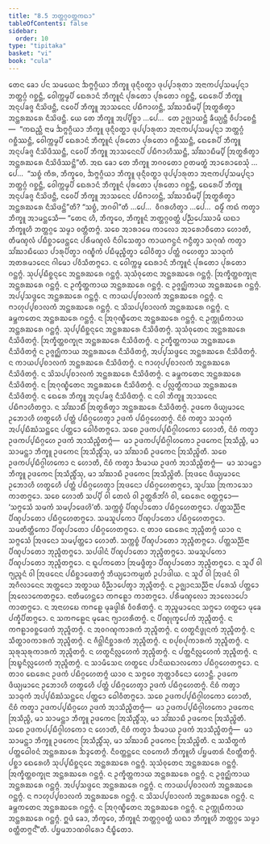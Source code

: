 ```yaml
---
title: "8.5 ᨽᨲ᩠ᨲᨣ᩠ᨣᩅᨲ᩠ᨲᨠᨳᩣ"
tableOfContents: false
sidebar:
  order: 10
type: "tipitaka"
basket: "vi"
book: "cula"
---
```



<DynamicBreadcrumb />

<Division number="363" book="cula">

<Paragraph number="1672" book="cula">
ᨲᩮᨶ ᨡᩮᩣ ᨸᨶ ᩈᨾᨿᩮᨶ ᨨᨻ᩠ᨻᨣ᩠ᨣᩥᨿᩣ ᨽᩥᨠ᩠ᨡᩪ ᨴᩩᨶ᩠ᨶᩥᩅᨲ᩠ᨳᩣ ᨴᩩᨸ᩠ᨸᩣᩁᩩᨲᩣ ᩋᨶᩣᨠᨸ᩠ᨸᩈᨾ᩠ᨸᨶ᩠ᨶᩣ ᨽᨲ᩠ᨲᨣ᩠ᨣᩴ ᨣᨧ᩠ᨨᨶ᩠ᨲᩥ, ᩅᩮᩤᨠ᩠ᨠᨾ᩠ᨾᨸᩥ ᨳᩮᩁᩣᨶᩴ ᨽᩥᨠ᩠ᨡᩪᨶᩴ ᨸᩩᩁᨲᩮᩣ ᨸᩩᩁᨲᩮᩣ ᨣᨧ᩠ᨨᨶ᩠ᨲᩥ, ᨳᩮᩁᩮᨸᩥ ᨽᩥᨠ᩠ᨡᩪ ᩋᨶᩩᨸᨡᨩ᩠ᨩ ᨶᩥᩈᩦᨴᨶ᩠ᨲᩥ, ᨶᩅᩮᨸᩥ ᨽᩥᨠ᩠ᨡᩪ ᩋᩣᩈᨶᩮᨶ ᨸᨭᩥᨻᩣᩉᨶ᩠ᨲᩥ, ᩈᩘᨥᩣᨭᩥᨾ᩠ᨸᩥ ᩒᨲ᩠ᨳᩁᩥᨲ᩠ᩅᩣ ᩋᨶ᩠ᨲᩁᨥᩁᩮ ᨶᩥᩈᩦᨴᨶ᩠ᨲᩥ. ᨿᩮ ᨲᩮ ᨽᩥᨠ᩠ᨡᩪ ᩋᨸ᩠ᨸᩥᨧ᩠ᨨᩣ …ᨸᩮ…  ᨲᩮ ᩏᨩ᩠ᨫᩣᨿᨶ᩠ᨲᩥ ᨡᩥᨿ᩠ᨿᨶ᩠ᨲᩥ ᩅᩥᨸᩣᨧᩮᨶ᩠ᨲᩥ—  “ᨠᨳᨬ᩠ᩉᩥ ᨶᩣᨾ ᨨᨻ᩠ᨻᨣ᩠ᨣᩥᨿᩣ ᨽᩥᨠ᩠ᨡᩪ ᨴᩩᨶ᩠ᨶᩥᩅᨲ᩠ᨳᩣ ᨴᩩᨸ᩠ᨸᩣᩁᩩᨲᩣ ᩋᨶᩣᨠᨸ᩠ᨸᩈᨾ᩠ᨸᨶ᩠ᨶᩣ ᨽᨲ᩠ᨲᨣ᩠ᨣᩴ ᨣᨧ᩠ᨨᩥᩔᨶ᩠ᨲᩥ, ᩅᩮᩤᨠ᩠ᨠᨾ᩠ᨾᨸᩥ ᨳᩮᩁᩣᨶᩴ ᨽᩥᨠ᩠ᨡᩪᨶᩴ ᨸᩩᩁᨲᩮᩣ ᨸᩩᩁᨲᩮᩣ ᨣᨧ᩠ᨨᩥᩔᨶ᩠ᨲᩥ, ᨳᩮᩁᩮᨸᩥ ᨽᩥᨠ᩠ᨡᩪ ᩋᨶᩩᨸᨡᨩ᩠ᨩ ᨶᩥᩈᩦᨴᩥᩔᨶ᩠ᨲᩥ, ᨶᩅᩮᨸᩥ ᨽᩥᨠ᩠ᨡᩪ ᩋᩣᩈᨶᩮᨶᨸᩥ ᨸᨭᩥᨻᩣᩉᩥᩔᨶ᩠ᨲᩥ, ᩈᩘᨥᩣᨭᩥᨾ᩠ᨸᩥ ᩒᨲ᩠ᨳᩁᩥᨲ᩠ᩅᩣ ᩋᨶ᩠ᨲᩁᨥᩁᩮ ᨶᩥᩈᩦᨴᩥᩔᨶ᩠ᨲᩦ”ᨲᩥ. ᩋᨳ ᨡᩮᩣ ᨲᩮ ᨽᩥᨠ᩠ᨡᩪ ᨽᨣᩅᨲᩮᩣ ᩑᨲᨾᨲ᩠ᨳᩴ ᩋᩣᩁᩮᩣᨧᩮᩈᩩᩴ …ᨸᩮ…  “ᩈᨧ᩠ᨧᩴ ᨠᩥᩁ, ᨽᩥᨠ᩠ᨡᩅᩮ, ᨨᨻ᩠ᨻᨣ᩠ᨣᩥᨿᩣ ᨽᩥᨠ᩠ᨡᩪ ᨴᩩᨶ᩠ᨶᩥᩅᨲ᩠ᨳᩣ ᨴᩩᨸ᩠ᨸᩣᩁᩩᨲᩣ ᩋᨶᩣᨠᨸ᩠ᨸᩈᨾ᩠ᨸᨶ᩠ᨶᩣ ᨽᨲ᩠ᨲᨣ᩠ᨣᩴ ᨣᨧ᩠ᨨᨶ᩠ᨲᩥ, ᩅᩮᩤᨠ᩠ᨠᨾ᩠ᨾᨸᩥ ᨳᩮᩁᩣᨶᩴ ᨽᩥᨠ᩠ᨡᩪᨶᩴ ᨸᩩᩁᨲᩮᩣ ᨸᩩᩁᨲᩮᩣ ᨣᨧ᩠ᨨᨶ᩠ᨲᩥ, ᨳᩮᩁᩮᨸᩥ ᨽᩥᨠ᩠ᨡᩪ ᩋᨶᩩᨸᨡᨩ᩠ᨩ ᨶᩥᩈᩦᨴᨶ᩠ᨲᩥ, ᨶᩅᩮᨸᩥ ᨽᩥᨠ᩠ᨡᩪ ᩋᩣᩈᨶᩮᨶ ᨸᨭᩥᨻᩣᩉᨶ᩠ᨲᩥ, ᩈᩘᨥᩣᨭᩥᨾ᩠ᨸᩥ ᩒᨲ᩠ᨳᩁᩥᨲ᩠ᩅᩣ ᩋᨶ᩠ᨲᩁᨥᩁᩮ ᨶᩥᩈᩦᨴᨶ᩠ᨲᩦ”ᨲᩥ? “ᩈᨧ᩠ᨧᩴ, ᨽᨣᩅᩤ”ᨲᩥ …ᨸᩮ…  ᩅᩥᨣᩁᩉᩥᨲ᩠ᩅᩣ …ᨸᩮ…  ᨵᨾ᩠ᨾᩥᩴ ᨠᨳᩴ ᨠᨲ᩠ᩅᩣ ᨽᩥᨠ᩠ᨡᩪ ᩋᩣᨾᨶ᩠ᨲᩮᩈᩥ—
</Paragraph>

</Division>
<Division number="364" book="cula">

<Paragraph number="1673" book="cula">
“ᨲᩮᨶ ᩉᩥ, ᨽᩥᨠ᩠ᨡᩅᩮ, ᨽᩥᨠ᩠ᨡᩪᨶᩴ ᨽᨲ᩠ᨲᨣ᩠ᨣᩅᨲ᩠ᨲᩴ ᨸᨬ᩠ᨬᨸᩮᩔᩣᨾᩥ ᨿᨳᩣ ᨽᩥᨠ᩠ᨡᩪᩉᩥ ᨽᨲ᩠ᨲᨣ᩠ᨣᩮ ᩈᨾ᩠ᨾᩣ ᩅᨲ᩠ᨲᩥᨲᨻ᩠ᨻᩴ. ᩈᨧᩮ ᩋᩣᩁᩣᨾᩮ ᨠᩣᩃᩮᩣ ᩋᩣᩁᩮᩣᨧᩥᨲᩮᩣ ᩉᩮᩣᨲᩥ, ᨲᩥᨾᨱ᩠ᨯᩃᩴ ᨸᨭᩥᨧ᩠ᨨᩣᨴᩮᨶ᩠ᨲᩮᨶ ᨸᩁᩥᨾᨱ᩠ᨯᩃᩴ ᨶᩥᩅᩤᩈᩮᨲ᩠ᩅᩣ ᨠᩣᨿᨻᨶ᩠ᨵᨶᩴ ᨻᨶ᩠ᨵᩥᨲ᩠ᩅᩣ ᩈᨣᩩᨱᩴ ᨠᨲ᩠ᩅᩣ ᩈᩘᨥᩣᨭᩥᨿᩮᩣ ᨸᩣᩁᩩᨸᩥᨲ᩠ᩅᩣ ᨣᨱ᩠ᨮᩥᨠᩴ ᨸᨭᩥᨾᩩᨬ᩠ᨧᩥᨲ᩠ᩅᩣ ᨵᩮᩤᩅᩥᨲ᩠ᩅᩣ ᨸᨲ᩠ᨲᩴ ᨣᩉᩮᨲ᩠ᩅᩣ ᩈᩣᨵᩩᨠᩴ ᩋᨲᩁᨾᩣᨶᩮᨶ ᨣᩤᨾᩮᩣ ᨸᩅᩥᩈᩥᨲᨻ᩠ᨻᩮᩣ.
</Paragraph>

<Paragraph number="1674" book="cula">
ᨶ ᩅᩮᩤᨠ᩠ᨠᨾ᩠ᨾ ᨳᩮᩁᩣᨶᩴ ᨽᩥᨠ᩠ᨡᩪᨶᩴ ᨸᩩᩁᨲᩮᩣ ᨸᩩᩁᨲᩮᩣ ᨣᨶ᩠ᨲᨻ᩠ᨻᩴ. ᩈᩩᨸ᩠ᨸᨭᩥᨧ᩠ᨨᨶ᩠ᨶᩮᨶ ᩋᨶ᩠ᨲᩁᨥᩁᩮ ᨣᨶ᩠ᨲᨻ᩠ᨻᩴ. ᩈᩩᩈᩴᩅᩩᨲᩮᨶ ᩋᨶ᩠ᨲᩁᨥᩁᩮ ᨣᨶ᩠ᨲᨻ᩠ᨻᩴ. ᩒᨠ᩠ᨡᩥᨲ᩠ᨲᨧᨠ᩠ᨡᩩᨶᩣ ᩋᨶ᩠ᨲᩁᨥᩁᩮ ᨣᨶ᩠ᨲᨻ᩠ᨻᩴ. ᨶ ᩏᨠ᩠ᨡᩥᨲ᩠ᨲᨠᩣᨿ ᩋᨶ᩠ᨲᩁᨥᩁᩮ ᨣᨶ᩠ᨲᨻ᩠ᨻᩴ. ᨶ ᩏᨩ᩠ᨩᨣ᩠ᨥᩥᨠᩣᨿ ᩋᨶ᩠ᨲᩁᨥᩁᩮ ᨣᨶ᩠ᨲᨻ᩠ᨻᩴ. ᩋᨸ᩠ᨸᩈᨴ᩠ᨴᩮᨶ ᩋᨶ᩠ᨲᩁᨥᩁᩮ ᨣᨶ᩠ᨲᨻ᩠ᨻᩴ. ᨶ ᨠᩣᨿᨸ᩠ᨸᨧᩣᩃᨠᩴ ᩋᨶ᩠ᨲᩁᨥᩁᩮ ᨣᨶ᩠ᨲᨻ᩠ᨻᩴ. ᨶ ᨻᩣᩉᩩᨸ᩠ᨸᨧᩣᩃᨠᩴ ᩋᨶ᩠ᨲᩁᨥᩁᩮ ᨣᨶ᩠ᨲᨻ᩠ᨻᩴ. ᨶ ᩈᩦᩈᨸ᩠ᨸᨧᩣᩃᨠᩴ ᩋᨶ᩠ᨲᩁᨥᩁᩮ ᨣᨶ᩠ᨲᨻ᩠ᨻᩴ. ᨶ ᨡᨾ᩠ᨽᨠᨲᩮᨶ ᩋᨶ᩠ᨲᩁᨥᩁᩮ ᨣᨶ᩠ᨲᨻ᩠ᨻᩴ. ᨶ ᩒᨣᩩᨱ᩠ᨮᩥᨲᩮᨶ ᩋᨶ᩠ᨲᩁᨥᩁᩮ ᨣᨶ᩠ᨲᨻ᩠ᨻᩴ. ᨶ ᩏᨠ᩠ᨠᩩᨭᩥᨠᩣᨿ ᩋᨶ᩠ᨲᩁᨥᩁᩮ ᨣᨶ᩠ᨲᨻ᩠ᨻᩴ.
</Paragraph>

<Paragraph number="1675" book="cula">
ᩈᩩᨸ᩠ᨸᨭᩥᨧ᩠ᨨᨶ᩠ᨶᩮᨶ ᩋᨶ᩠ᨲᩁᨥᩁᩮ ᨶᩥᩈᩦᨴᩥᨲᨻ᩠ᨻᩴ. ᩈᩩᩈᩴᩅᩩᨲᩮᨶ ᩋᨶ᩠ᨲᩁᨥᩁᩮ ᨶᩥᩈᩦᨴᩥᨲᨻ᩠ᨻᩴ. ᩒᨠ᩠ᨡᩥᨲ᩠ᨲᨧᨠ᩠ᨡᩩᨶᩣ ᩋᨶ᩠ᨲᩁᨥᩁᩮ ᨶᩥᩈᩦᨴᩥᨲᨻ᩠ᨻᩴ. ᨶ ᩏᨠ᩠ᨡᩥᨲ᩠ᨲᨠᩣᨿ ᩋᨶ᩠ᨲᩁᨥᩁᩮ ᨶᩥᩈᩦᨴᩥᨲᨻ᩠ᨻᩴ ᨶ ᩏᨩ᩠ᨩᨣ᩠ᨥᩥᨠᩣᨿ ᩋᨶ᩠ᨲᩁᨥᩁᩮ ᨶᩥᩈᩦᨴᩥᨲᨻ᩠ᨻᩴ, ᩋᨸ᩠ᨸᩈᨴ᩠ᨴᩮᨶ ᩋᨶ᩠ᨲᩁᨥᩁᩮ ᨶᩥᩈᩦᨴᩥᨲᨻ᩠ᨻᩴ. ᨶ ᨠᩣᨿᨸ᩠ᨸᨧᩣᩃᨠᩴ ᩋᨶ᩠ᨲᩁᨥᩁᩮ ᨶᩥᩈᩦᨴᩥᨲᨻ᩠ᨻᩴ. ᨶ ᨻᩣᩉᩩᨸ᩠ᨸᨧᩣᩃᨠᩴ ᩋᨶ᩠ᨲᩁᨥᩁᩮ ᨶᩥᩈᩦᨴᩥᨲᨻ᩠ᨻᩴ. ᨶ ᩈᩦᩈᨸ᩠ᨸᨧᩣᩃᨠᩴ ᩋᨶ᩠ᨲᩁᨥᩁᩮ ᨶᩥᩈᩦᨴᩥᨲᨻ᩠ᨻᩴ. ᨶ ᨡᨾ᩠ᨽᨠᨲᩮᨶ ᩋᨶ᩠ᨲᩁᨥᩁᩮ ᨶᩥᩈᩦᨴᩥᨲᨻ᩠ᨻᩴ. ᨶ ᩒᨣᩩᨱ᩠ᨮᩥᨲᩮᨶ ᩋᨶ᩠ᨲᩁᨥᩁᩮ ᨶᩥᩈᩦᨴᩥᨲᨻ᩠ᨻᩴ. ᨶ ᨸᩃᩖᨲ᩠ᨳᩥᨠᩣᨿ ᩋᨶ᩠ᨲᩁᨥᩁᩮ ᨶᩥᩈᩦᨴᩥᨲᨻ᩠ᨻᩴ. ᨶ ᨳᩮᩁᩮ ᨽᩥᨠ᩠ᨡᩪ ᩋᨶᩩᨸᨡᨩ᩠ᨩ ᨶᩥᩈᩦᨴᩥᨲᨻ᩠ᨻᩴ. ᨶ ᨶᩅᩤ ᨽᩥᨠ᩠ᨡᩪ ᩋᩣᩈᨶᩮᨶ ᨸᨭᩥᨻᩣᩉᩥᨲᨻ᩠ᨻᩣ. ᨶ ᩈᩘᨥᩣᨭᩥᩴ ᩒᨲ᩠ᨳᩁᩥᨲ᩠ᩅᩣ ᩋᨶ᩠ᨲᩁᨥᩁᩮ ᨶᩥᩈᩦᨴᩥᨲᨻ᩠ᨻᩴ.
</Paragraph>

<Paragraph number="1676" book="cula">
ᩏᨴᨠᩮ ᨴᩥᨿ᩠ᨿᨾᩣᨶᩮ ᩏᨽᩮᩣᩉᩥ ᩉᨲ᩠ᨳᩮᩉᩥ ᨸᨲ᩠ᨲᩴ ᨸᨭᩥᨣ᩠ᨣᩉᩮᨲ᩠ᩅᩣ ᩏᨴᨠᩴ ᨸᨭᩥᨣ᩠ᨣᩉᩮᨲᨻ᩠ᨻᩴ. ᨶᩦᨧᩴ ᨠᨲ᩠ᩅᩣ ᩈᩣᨵᩩᨠᩴ ᩋᨸ᩠ᨸᨭᩥᨥᩴᩈᨶ᩠ᨲᩮᨶ ᨸᨲ᩠ᨲᩮᩣ ᨵᩮᩤᩅᩥᨲᨻ᩠ᨻᩮᩣ. ᩈᨧᩮ ᩏᨴᨠᨸ᩠ᨸᨭᩥᨣ᩠ᨣᩤᩉᨠᩮᩣ ᩉᩮᩣᨲᩥ, ᨶᩦᨧᩴ ᨠᨲ᩠ᩅᩣ ᩏᨴᨠᨸ᩠ᨸᨭᩥᨣ᩠ᨣᩉᩮ ᩏᨴᨠᩴ ᩋᩣᩈᩥᨬ᩠ᨧᩥᨲᨻ᩠ᨻᩴ—  ᨾᩣ ᩏᨴᨠᨸ᩠ᨸᨭᩥᨣ᩠ᨣᩤᩉᨠᩮᩣ ᩏᨴᨠᩮᨶ ᩒᩈᩥᨬ᩠ᨧᩥ, ᨾᩣ ᩈᩣᨾᨶ᩠ᨲᩣ ᨽᩥᨠ᩠ᨡᩪ ᩏᨴᨠᩮᨶ ᩒᩈᩥᨬ᩠ᨧᩥᩴᩈᩩ, ᨾᩣ ᩈᩘᨥᩣᨭᩥ ᩏᨴᨠᩮᨶ ᩒᩈᩥᨬ᩠ᨧᩦᨲᩥ. ᩈᨧᩮ ᩏᨴᨠᨸ᩠ᨸᨭᩥᨣ᩠ᨣᩤᩉᨠᩮᩣ ᨶ ᩉᩮᩣᨲᩥ, ᨶᩦᨧᩴ ᨠᨲ᩠ᩅᩣ ᨨᨾᩣᨿ ᩏᨴᨠᩴ ᩋᩣᩈᩥᨬ᩠ᨧᩥᨲᨻ᩠ᨻᩴ—  ᨾᩣ ᩈᩣᨾᨶ᩠ᨲᩣ ᨽᩥᨠ᩠ᨡᩪ ᩏᨴᨠᩮᨶ ᩒᩈᩥᨬ᩠ᨧᩥᩴᩈᩩ, ᨾᩣ ᩈᩘᨥᩣᨭᩥ ᩏᨴᨠᩮᨶ ᩒᩈᩥᨬ᩠ᨧᩦᨲᩥ.
</Paragraph>

<Paragraph number="1677" book="cula">
ᩒᨴᨶᩮ ᨴᩥᨿ᩠ᨿᨾᩣᨶᩮ ᩏᨽᩮᩣᩉᩥ ᩉᨲ᩠ᨳᩮᩉᩥ ᨸᨲ᩠ᨲᩴ ᨸᨭᩥᨣ᩠ᨣᩉᩮᨲ᩠ᩅᩣ ᩒᨴᨶᩮᩣ ᨸᨭᩥᨣ᩠ᨣᩉᩮᨲᨻ᩠ᨻᩮᩣ, ᩈᩪᨸᩔ ᩒᨠᩣᩈᩮᩣ ᨠᩣᨲᨻ᩠ᨻᩮᩣ. ᩈᨧᩮ ᩉᩮᩣᨲᩥ ᩈᨸ᩠ᨸᩥ ᩅᩤ ᨲᩮᩃᩴ ᩅᩤ ᩏᨲ᩠ᨲᩁᩥᨽᩘᨣᩴ ᩅᩤ, ᨳᩮᩁᩮᨶ ᩅᨲ᩠ᨲᨻ᩠ᨻᩮᩣ—  ‘ᩈᨻ᩠ᨻᩮᩈᩴ ᩈᨾᨠᩴ ᩈᨾ᩠ᨸᩣᨴᩮᩉᩦ’ᨲᩥ. ᩈᨠ᩠ᨠᨧ᩠ᨧᩴ ᨸᩥᨱ᩠ᨯᨸᩣᨲᩮᩣ ᨸᨭᩥᨣ᩠ᨣᩉᩮᨲᨻ᩠ᨻᩮᩣ. ᨸᨲ᩠ᨲᩈᨬ᩠ᨬᩥᨶᩣ ᨸᩥᨱ᩠ᨯᨸᩣᨲᩮᩣ ᨸᨭᩥᨣ᩠ᨣᩉᩮᨲᨻ᩠ᨻᩮᩣ. ᩈᨾᩈᩪᨸᨠᩮᩣ ᨸᩥᨱ᩠ᨯᨸᩣᨲᩮᩣ ᨸᨭᩥᨣ᩠ᨣᩉᩮᨲᨻ᩠ᨻᩮᩣ. ᩈᨾᨲᩥᨲ᩠ᨲᩥᨠᩮᩣ ᨸᩥᨱ᩠ᨯᨸᩣᨲᩮᩣ ᨸᨭᩥᨣ᩠ᨣᩉᩮᨲᨻ᩠ᨻᩮᩣ.
</Paragraph>

<Paragraph number="1678" book="cula">
ᨶ ᨲᩣᩅ ᨳᩮᩁᩮᨶ ᨽᩩᨬ᩠ᨩᩥᨲᨻ᩠ᨻᩴ ᨿᩣᩅ ᨶ ᩈᨻ᩠ᨻᩮᩈᩴ ᩒᨴᨶᩮᩣ ᩈᨾ᩠ᨸᨲ᩠ᨲᩮᩣ ᩉᩮᩣᨲᩥ. ᩈᨠ᩠ᨠᨧ᩠ᨧᩴ ᨸᩥᨱ᩠ᨯᨸᩣᨲᩮᩣ ᨽᩩᨬ᩠ᨩᩥᨲᨻ᩠ᨻᩮᩣ. ᨸᨲ᩠ᨲᩈᨬ᩠ᨬᩥᨶᩣ ᨸᩥᨱ᩠ᨯᨸᩣᨲᩮᩣ ᨽᩩᨬ᩠ᨩᩥᨲᨻ᩠ᨻᩮᩣ. ᩈᨸᨴᩤᨶᩴ ᨸᩥᨱ᩠ᨯᨸᩣᨲᩮᩣ ᨽᩩᨬ᩠ᨩᩥᨲᨻ᩠ᨻᩮᩣ. ᩈᨾᩈᩪᨸᨠᩮᩣ ᨸᩥᨱ᩠ᨯᨸᩣᨲᩮᩣ ᨽᩩᨬ᩠ᨩᩥᨲᨻ᩠ᨻᩮᩣ. ᨶ ᨳᩪᨸᨠᨲᩮᩣ ᩒᨾᨴ᩠ᨴᩥᨲ᩠ᩅᩣ ᨸᩥᨱ᩠ᨯᨸᩣᨲᩮᩣ ᨽᩩᨬ᩠ᨩᩥᨲᨻ᩠ᨻᩮᩣ. ᨶ ᩈᩪᨸᩴ ᩅᩤ ᨻ᩠ᨿᨬ᩠ᨩᨶᩴ ᩅᩤ ᩒᨴᨶᩮᨶ ᨸᨭᩥᨧ᩠ᨨᩣᨴᩮᨲᨻ᩠ᨻᩴ ᨽᩥᨿ᩠ᨿᩮᩣᨠᨾ᩠ᨿᨲᩴ ᩏᨸᩣᨴᩤᨿ. ᨶ ᩈᩪᨸᩴ ᩅᩤ ᩒᨴᨶᩴ ᩅᩤ ᩋᨣᩥᩃᩣᨶᩮᨶ ᩋᨲ᩠ᨲᨶᩮᩣ ᩋᨲ᩠ᨳᩣᨿ ᩅᩥᨬ᩠ᨬᩣᨸᩮᨲ᩠ᩅᩣ ᨽᩩᨬ᩠ᨩᩥᨲᨻ᩠ᨻᩴ. ᨶ ᩏᨩ᩠ᨫᩣᨶᩈᨬ᩠ᨬᩥᨶᩣ ᨸᩁᩮᩈᩴ ᨸᨲ᩠ᨲᩮᩣ ᩒᩃᩮᩣᨠᩮᨲᨻ᩠ᨻᩮᩣ. ᨶᩣᨲᩥᨾᩉᨶ᩠ᨲᩮᩣ ᨠᨻᩊᩮᩣ ᨠᩣᨲᨻ᩠ᨻᩮᩣ. ᨸᩁᩥᨾᨱ᩠ᨯᩃᩮᩣ ᩋᩣᩃᩮᩣᨸᩮᩣ ᨠᩣᨲᨻ᩠ᨻᩮᩣ. ᨶ ᩋᨶᩣᩉᨭᩮ ᨠᨻᩊᩮ ᨾᩩᨡᨴ᩠ᩅᩤᩁᩴ ᩅᩥᩅᩁᩥᨲᨻ᩠ᨻᩴ. ᨶ ᨽᩩᨬ᩠ᨩᨾᩣᨶᩮᨶ ᩈᨻ᩠ᨻᩮᩣ ᩉᨲ᩠ᨳᩮᩣ ᨾᩩᨡᩮ ᨸᨠ᩠ᨡᩥᨸᩥᨲᨻ᩠ᨻᩮᩣ. ᨶ ᩈᨠᨻᩊᩮᨶ ᨾᩩᨡᩮᨶ ᨻ᩠ᨿᩣᩉᩁᩥᨲᨻ᩠ᨻᩴ. ᨶ ᨸᩥᨱ᩠ᨯᩩᨠ᩠ᨡᩮᨸᨠᩴ ᨽᩩᨬ᩠ᨩᩥᨲᨻ᩠ᨻᩴ. ᨶ ᨠᨻᩊᩣᩅᨧ᩠ᨨᩮᨴᨠᩴ ᨽᩩᨬ᩠ᨩᩥᨲᨻ᩠ᨻᩴ. ᨶ ᩋᩅᨣᨱ᩠ᨯᨠᩣᩁᨠᩴ ᨽᩩᨬ᩠ᨩᩥᨲᨻ᩠ᨻᩴ. ᨶ ᩉᨲ᩠ᨳᨶᩥᨴ᩠ᨵᩩᨶᨠᩴ ᨽᩩᨬ᩠ᨩᩥᨲᨻ᩠ᨻᩴ. ᨶ ᩈᩥᨲ᩠ᨳᩣᩅᨠᩣᩁᨠᩴ ᨽᩩᨬ᩠ᨩᩥᨲᨻ᩠ᨻᩴ. ᨶ ᨩᩥᩅ᩠ᩉᩤᨶᩥᨧ᩠ᨨᩣᩁᨠᩴ ᨽᩩᨬ᩠ᨩᩥᨲᨻ᩠ᨻᩴ. ᨶ ᨧᨸᩩᨧᨸᩩᨠᩣᩁᨠᩴ ᨽᩩᨬ᩠ᨩᩥᨲᨻ᩠ᨻᩴ. ᨶ ᩈᩩᩁᩩᩈᩩᩁᩩᨠᩣᩁᨠᩴ ᨽᩩᨬ᩠ᨩᩥᨲᨻ᩠ᨻᩴ. ᨶ ᩉᨲ᩠ᨳᨶᩥᩃᩖᩮᩉᨠᩴ ᨽᩩᨬ᩠ᨩᩥᨲᨻ᩠ᨻᩴ. ᨶ ᨸᨲ᩠ᨲᨶᩥᩃᩖᩮᩉᨠᩴ ᨽᩩᨬ᩠ᨩᩥᨲᨻ᩠ᨻᩴ. ᨶ ᩒᨭ᩠ᨮᨶᩥᩃᩖᩮᩉᨠᩴ ᨽᩩᨬ᩠ᨩᩥᨲᨻ᩠ᨻᩴ.
</Paragraph>

<Paragraph number="1679" book="cula">
ᨶ ᩈᩣᨾᩥᩈᩮᨶ ᩉᨲ᩠ᨳᩮᨶ ᨸᩣᨶᩦᨿᨳᩣᩃᨠᩮᩣ ᨸᨭᩥᨣ᩠ᨣᩉᩮᨲᨻ᩠ᨻᩮᩣ. ᨶ ᨲᩣᩅ ᨳᩮᩁᩮᨶ ᩏᨴᨠᩴ ᨸᨭᩥᨣ᩠ᨣᩉᩮᨲᨻ᩠ᨻᩴ ᨿᩣᩅ ᨶ ᩈᨻ᩠ᨻᩮᩅ ᨽᩩᨲ᩠ᨲᩣᩅᩥᨶᩮᩣ ᩉᩮᩣᨶ᩠ᨲᩥ. ᩏᨴᨠᩮ ᨴᩥᨿ᩠ᨿᨾᩣᨶᩮ ᩏᨽᩮᩣᩉᩥ ᩉᨲ᩠ᨳᩮᩉᩥ ᨸᨲ᩠ᨲᩴ ᨸᨭᩥᨣ᩠ᨣᩉᩮᨲ᩠ᩅᩣ ᩏᨴᨠᩴ ᨸᨭᩥᨣ᩠ᨣᩉᩮᨲᨻ᩠ᨻᩴ. ᨶᩦᨧᩴ ᨠᨲ᩠ᩅᩣ ᩈᩣᨵᩩᨠᩴ ᩋᨸ᩠ᨸᨭᩥᨥᩴᩈᨶ᩠ᨲᩮᨶ ᨸᨲ᩠ᨲᩮᩣ ᨵᩮᩤᩅᩥᨲᨻ᩠ᨻᩮᩣ. ᩈᨧᩮ ᩏᨴᨠᨸ᩠ᨸᨭᩥᨣ᩠ᨣᩤᩉᨠᩮᩣ ᩉᩮᩣᨲᩥ, ᨶᩦᨧᩴ ᨠᨲ᩠ᩅᩣ ᩏᨴᨠᨸ᩠ᨸᨭᩥᨣ᩠ᨣᩉᩮ ᩏᨴᨠᩴ ᩋᩣᩈᩥᨬ᩠ᨧᩥᨲᨻ᩠ᨻᩴ—  ᨾᩣ ᩏᨴᨠᨸ᩠ᨸᨭᩥᨣ᩠ᨣᩤᩉᨠᩮᩣ ᩏᨴᨠᩮᨶ ᩒᩈᩥᨬ᩠ᨧᩥ, ᨾᩣ ᩈᩣᨾᨶ᩠ᨲᩣ ᨽᩥᨠ᩠ᨡᩪ ᩏᨴᨠᩮᨶ ᩒᩈᩥᨬ᩠ᨧᩥᩴᩈᩩ, ᨾᩣ ᩈᩘᨥᩣᨭᩥ ᩏᨴᨠᩮᨶ ᩒᩈᩥᨬ᩠ᨧᩦᨲᩥ. ᩈᨧᩮ ᩏᨴᨠᨸ᩠ᨸᨭᩥᨣ᩠ᨣᩤᩉᨠᩮᩣ ᨶ ᩉᩮᩣᨲᩥ, ᨶᩦᨧᩴ ᨠᨲ᩠ᩅᩣ ᨨᨾᩣᨿ ᩏᨴᨠᩴ ᩋᩣᩈᩥᨬ᩠ᨧᩥᨲᨻ᩠ᨻᩴ—  ᨾᩣ ᩈᩣᨾᨶ᩠ᨲᩣ ᨽᩥᨠ᩠ᨡᩪ ᩏᨴᨠᩮᨶ ᩒᩈᩥᨬ᩠ᨧᩥᩴᩈᩩ, ᨾᩣ ᩈᩘᨥᩣᨭᩥ ᩏᨴᨠᩮᨶ ᩒᩈᩥᨬ᩠ᨧᩦᨲᩥ. ᨶ ᩈᩈᩥᨲ᩠ᨳᨠᩴ ᨸᨲ᩠ᨲᨵᩮᩤᩅᨶᩴ ᩋᨶ᩠ᨲᩁᨥᩁᩮ ᨨᨯ᩠ᨯᩮᨲᨻ᩠ᨻᩴ.
</Paragraph>

<Paragraph number="1680" book="cula">
ᨶᩥᩅᨲ᩠ᨲᨶ᩠ᨲᩮᨶ ᨶᩅᨠᩮᩉᩥ ᨽᩥᨠ᩠ᨡᩪᩉᩥ ᨸᨮᨾᨲᩁᩴ ᨶᩥᩅᨲ᩠ᨲᩥᨲᨻ᩠ᨻᩴ. ᨸᨧ᩠ᨨᩣ ᨳᩮᩁᩮᩉᩥ ᩈᩩᨸ᩠ᨸᨭᩥᨧ᩠ᨨᨶ᩠ᨶᩮᨶ ᩋᨶ᩠ᨲᩁᨥᩁᩮ ᨣᨶ᩠ᨲᨻ᩠ᨻᩴ. ᩈᩩᩈᩴᩅᩩᨲᩮᨶ ᩋᨶ᩠ᨲᩁᨥᩁᩮ ᨣᨶ᩠ᨲᨻ᩠ᨻᩴ. ᩒᨠ᩠ᨡᩥᨲ᩠ᨲᨧᨠ᩠ᨡᩩᨶᩣ ᩋᨶ᩠ᨲᩁᨥᩁᩮ ᨣᨶ᩠ᨲᨻ᩠ᨻᩴ. ᨶ ᩏᨠ᩠ᨡᩥᨲ᩠ᨲᨠᩣᨿ ᩋᨶ᩠ᨲᩁᨥᩁᩮ ᨣᨶ᩠ᨲᨻ᩠ᨻᩴ. ᨶ ᩏᨩ᩠ᨩᨣ᩠ᨥᩥᨠᩣᨿ ᩋᨶ᩠ᨲᩁᨥᩁᩮ ᨣᨶ᩠ᨲᨻ᩠ᨻᩴ. ᩋᨸ᩠ᨸᩈᨴ᩠ᨴᩮᨶ ᩋᨶ᩠ᨲᩁᨥᩁᩮ ᨣᨶ᩠ᨲᨻ᩠ᨻᩴ. ᨶ ᨠᩣᨿᨸ᩠ᨸᨧᩣᩃᨠᩴ ᩋᨶ᩠ᨲᩁᨥᩁᩮ ᨣᨶ᩠ᨲᨻ᩠ᨻᩴ. ᨶ ᨻᩣᩉᩩᨸ᩠ᨸᨧᩣᩃᨠᩴ ᩋᨶ᩠ᨲᩁᨥᩁᩮ ᨣᨶ᩠ᨲᨻ᩠ᨻᩴ. ᨶ ᩈᩦᩈᨸ᩠ᨸᨧᩣᩃᨠᩴ ᩋᨶ᩠ᨲᩁᨥᩁᩮ ᨣᨶ᩠ᨲᨻ᩠ᨻᩴ. ᨶ ᨡᨾ᩠ᨽᨠᨲᩮᨶ ᩋᨶ᩠ᨲᩁᨥᩁᩮ ᨣᨶ᩠ᨲᨻ᩠ᨻᩴ. ᨶ ᩒᨣᩩᨱ᩠ᨮᩥᨲᩮᨶ ᩋᨶ᩠ᨲᩁᨥᩁᩮ ᨣᨶ᩠ᨲᨻ᩠ᨻᩴ. ᨶ ᩏᨠ᩠ᨠᩩᨭᩥᨠᩣᨿ ᩋᨶ᩠ᨲᩁᨥᩁᩮ ᨣᨶ᩠ᨲᨻ᩠ᨻᩴ. ᩍᨴᩴ ᨡᩮᩣ, ᨽᩥᨠ᩠ᨡᩅᩮ, ᨽᩥᨠ᩠ᨡᩪᨶᩴ ᨽᨲ᩠ᨲᨣ᩠ᨣᩅᨲ᩠ᨲᩴ ᨿᨳᩣ ᨽᩥᨠ᩠ᨡᩪᩉᩥ ᨽᨲ᩠ᨲᨣ᩠ᨣᩮ ᩈᨾ᩠ᨾᩣ ᩅᨲ᩠ᨲᩥᨲᨻ᩠ᨻᨶ᩺”ᨲᩥ.

</Paragraph>
</Division>

<Paragraph number="1681" type="center" book="cula">
ᨸᨮᨾᨽᩣᨱᩅᩤᩁᩮᩣ ᨶᩥᨭ᩠ᨮᩥᨲᩮᩣ.
</Paragraph>